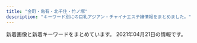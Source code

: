 ```yaml
---
title: "金町・亀有・北千住・竹ノ塚"
description: "キーワード別にの巨乳アジアン・チャイナエステ嬢情報をまとめました。"
---
```


新着画像と新着キーワードをまとめています。
2021年04月21日の情報です。

<DmmAffiliateIns />
<KeywordTable
  shops={
    [
    {
        "img_links": [
            "http://relax-esthe.tokyo/css/m-head1.jpg",
            "http://relax-esthe.tokyo/css/staff/staff06.png",
            "http://relax-esthe.tokyo/css/top-left01.jpg",
            "http://relax-esthe.tokyo/css/m-left.jpg",
            "http://relax-esthe.tokyo/css/m-top-right01.jpg",
            "http://relax-esthe.tokyo/css/staff/staff07.png",
            "http://relax-esthe.tokyo/css/staff/staff02.png",
            "http://relax-esthe.tokyo/css/staff/staff08.png",
            "http://relax-esthe.tokyo/images/call.png",
            "http://relax-esthe.tokyo/css/staff/staff05.png",
            "http://relax-esthe.tokyo/css/m-yejiao.jpg",
            "http://relax-esthe.tokyo/css/m-top-right04.jpg",
            "http://relax-esthe.tokyo/css/m-right.jpg",
            "http://relax-esthe.tokyo/css/staff/staff09.png",
            "http://relax-esthe.tokyo/css/m-top02.jpg",
            "http://relax-esthe.tokyo/css/m-top-right02.jpg",
            "http://relax-esthe.tokyo/css/staff/staff0n.png",
            "http://relax-esthe.tokyo/css/m-top-right03.jpg",
            "http://relax-esthe.tokyo/css/staff/staff01.png",
            "http://relax-esthe.tokyo/css/staff/staff03.png"
        ],
        "name": "Amor-\u30a2\u30e2\u30fc\u30eb-",
        "keywords": {},
        "url": "http://relax-esthe.tokyo/",
        "station": "\u6885\u5cf6\u99c5"
    },
    {
        "name": "\u5065\u5eb7\u306e\u5bb6",
        "img_links": [
            "http://kenkounoie-umejima.este88.com/images/info.png",
            "http://kenkounoie-umejima.este88.com/gals/ai1.jpg",
            "http://kenkounoie-umejima.este88.com/gals/rika1.jpg",
            "http://kenkounoie-umejima.este88.com/gals/risa1.jpg",
            "http://kenkounoie-umejima.este88.com/images/acc4.jpg",
            "http://kenkounoie-umejima.este88.com/images/acc3.jpg",
            "http://kenkounoie-umejima.este88.com/images/acc1.jpg",
            "http://kenkounoie-umejima.este88.com/images/img1.jpg",
            "http://kenkounoie-umejima.este88.com/gals/akane1.jpg",
            "http://kenkounoie-umejima.este88.com/gals/emi1.jpg",
            "http://kenkounoie-umejima.este88.com/i/sp02.jpg",
            "http://kenkounoie-umejima.este88.com/images/img2.jpg",
            "http://kenkounoie-umejima.este88.com/images/img3.jpg",
            "http://kenkounoie-umejima.este88.com/images/acc5.jpg",
            "http://kenkounoie-umejima.este88.com/images/acc2.jpg",
            "http://kenkounoie-umejima.este88.com/images/img4.jpg",
            "http://kenkounoie-umejima.este88.com/images/qr.jpg",
            "http://kenkounoie-umejima.este88.com/gals/kiki1.jpg",
            "http://kenkounoie-umejima.este88.com/gals/mimi1.jpg"
        ],
        "keywords": {},
        "url": "http://kenkounoie-umejima.este88.com/",
        "station": "\u6885\u5cf6\u99c5"
    },
    {
        "url": "https://bright.xyz.mn/",
        "name": "Plaisir\u30fb\u30d7\u30ec\u30b8\u30fc\u30eb",
        "keywords": {},
        "station": "JR\u4e80\u6709\u99c5\u5357\u53e3",
        "img_links": []
    },
    {
        "url": "http://youfirstesthe.com/",
        "station": "\u7dbe\u702c\u99c5\u6771\u53e3",
        "img_links": [
            "http://youfirstesthe.com/upload/girl/img02/img1_0019.jpg",
            "http://youfirstesthe.com/upload/girl/img03/img4_0008.jpg",
            "http://youfirstesthe.com/upload/girl/img03/img2_0020.jpg",
            "http://youfirstesthe.com/upload/girl/img03/img1_0021.jpg",
            "http://youfirstesthe.com/upload/girl/img02/img1_0003.jpg",
            "http://youfirstesthe.com/upload/girl/img03/img1_0028.jpg",
            "http://youfirstesthe.com/upload/board/img_1555924960.jpg",
            "http://youfirstesthe.com/upload/girl/img03/img2_0014.jpg",
            "http://youfirstesthe.com/upload/girl/img02/img1_0004.jpg",
            "http://youfirstesthe.com/upload/board/img_1616074420.jpg",
            "http://youfirstesthe.com/upload/girl/img03/img1_0029.jpg",
            "http://youfirstesthe.com/upload/girl/img02/img1_0020.jpg",
            "http://youfirstesthe.com/upload/girl/img03/img1_0014.jpg",
            "http://youfirstesthe.com/upload/girl/img03/img1_0019.jpg",
            "http://youfirstesthe.com/upload/girl/img03/img1_0007.jpg",
            "http://youfirstesthe.com/upload/girl/img03/img1_0004.jpg",
            "http://youfirstesthe.com/images/common/main_txt_corona.jpg",
            "http://youfirstesthe.com/upload/girl/img02/img1_0014.jpg",
            "http://youfirstesthe.com/upload/girl/img02/img1_0016.jpg",
            "http://youfirstesthe.com/upload/girl/img03/img1_0015.jpg",
            "http://youfirstesthe.com/upload/girl/img03/img1_0016.jpg",
            "http://youfirstesthe.com/upload/board/img_1600470945.jpg",
            "http://youfirstesthe.com/upload/girl/img03/img3_0003.jpg",
            "http://youfirstesthe.com/images/top/news.png",
            "http://youfirstesthe.com/upload/board/img_1601452249.jpg",
            "http://youfirstesthe.com/upload/girl/img03/img3_0007.jpg",
            "http://youfirstesthe.com/upload/girl/img03/img5_0008.jpg",
            "http://youfirstesthe.com/upload/girl/img03/img1_0008.jpg",
            "http://youfirstesthe.com/upload/girl/img02/img1_0027.jpg",
            "http://youfirstesthe.com/upload/girl/img03/img2_0019.jpg",
            "http://youfirstesthe.com/upload/girl/img03/img1_0003.jpg",
            "http://youfirstesthe.com/upload/girl/img03/img2_0007.jpg",
            "http://youfirstesthe.com/upload/girl/img02/img1_0026.jpg",
            "http://youfirstesthe.com/upload/girl/img03/img2_0029.jpg",
            "http://youfirstesthe.com/upload/girl/img03/img2_0028.jpg",
            "http://youfirstesthe.com/upload/girl/img03/img3_0008.jpg",
            "http://youfirstesthe.com/upload/girl/img03/img2_0008.jpg",
            "http://youfirstesthe.com/images/top/ranking01.png",
            "http://youfirstesthe.com/images/top/ranking03.png",
            "http://youfirstesthe.com/images/common/tel.png",
            "http://youfirstesthe.com/upload/girl/img02/img1_0007.jpg",
            "http://youfirstesthe.com/images/top/list_btn.png",
            "http://youfirstesthe.com/upload/board/img_1558501433.jpg",
            "http://youfirstesthe.com/upload/girl/img02/img1_0021.jpg",
            "http://youfirstesthe.com/upload/girl/img03/img2_0003.jpg",
            "http://youfirstesthe.com/upload/girl/img03/img1_0020.jpg",
            "http://youfirstesthe.com/upload/girl/img02/img1_0029.jpg",
            "http://youfirstesthe.com/upload/girl/img03/img4_0007.jpg",
            "http://youfirstesthe.com/upload/girl/img03/img3_0020.jpg",
            "http://youfirstesthe.com/upload/girl/img03/img1_0026.jpg",
            "http://youfirstesthe.com/upload/girl/img02/img1_0008.jpg",
            "http://youfirstesthe.com/upload/board/img_1616074473.jpg",
            "http://youfirstesthe.com/images/top/ranking02.png",
            "http://youfirstesthe.com/images/top/pickup_box.png",
            "http://youfirstesthe.com/upload/girl/img02/img1_0028.jpg",
            "http://youfirstesthe.com/upload/girl/img03/img2_0016.jpg",
            "http://youfirstesthe.com/upload/girl/img03/img1_0027.jpg",
            "http://youfirstesthe.com/upload/girl/img02/img1_0015.jpg"
        ],
        "name": "You First*\u30e6\u30fc\u30d5\u30a1\u30fc\u30b9\u30c8",
        "keywords": {
            "G": 6,
            "\u30bb\u30af\u30b7\u30fc": 4
        }
    },
    {
        "url": "http://rakuen.ies.fun/",
        "name": "\u7e01",
        "img_links": [
            "http://rakuen.ies.fun/images/room4.jpg",
            "http://rakuen.ies.fun/photos/sites/40/2021/04/2021040203112298.jpg",
            "http://rakuen.ies.fun/images/info.jpg",
            "http://rakuen.ies.fun/photos/sites/40/2021/04/2021040203112138.jpg",
            "http://rakuen.ies.fun/images/s_staff.png",
            "http://rakuen.ies.fun/images/mobile.jpg",
            "http://rakuen.ies.fun/photos/sites/40/2021/04/2021040203112232.jpg",
            "http://rakuen.ies.fun/images/s3.jpg",
            "http://rakuen.ies.fun/images/tel.jpg",
            "http://rakuen.ies.fun/images/info2.jpg",
            "http://rakuen.ies.fun/images/room2.jpg",
            "http://rakuen.ies.fun/images/room1.jpg",
            "http://rakuen.ies.fun/photos/sites/40/2021/04/202104020311230.jpg",
            "http://rakuen.ies.fun/images/s_link.png",
            "http://rakuen.ies.fun/images/room3.jpg",
            "http://rakuen.ies.fun/images/s_news.jpg"
        ],
        "keywords": {
            "85": 4,
            "D": 12,
            "\u80f8": 1,
            "83": 4,
            "C": 4,
            "86": 8
        },
        "station": "\u897f\u65b0\u4e95\u99c5\u897f\u53e3"
    },
    {
        "url": "https://moon-love.info/",
        "img_links": [
            "https://moon-love.info/staffPhoto/s20200527170611.jpg",
            "https://moon-love.info/images/slider1/01.jpg",
            "https://moon-love.info/staffPhoto/s20200711151214.jpg",
            "https://moon-love.info/staffPhoto/b20200711151214.jpg",
            "https://moon-love.info/images/mobile.jpg",
            "https://moon-love.info/images/gallery1.png",
            "https://moon-love.info/js/sliderLine/slide_prev.png",
            "https://moon-love.info/images/slider1/02.jpg",
            "https://moon-love.info/images/noImg.jpg",
            "https://moon-love.info/uploadfiles/images/campaignIyasiHealCom.jpg",
            "https://moon-love.info/staffPhoto/b20200527170611.jpg",
            "https://moon-love.info/uploadfiles/Image/image.png",
            "https://moon-love.info/images/returnBtn.png",
            "https://moon-love.info/js/sliderLine/slide_next.png",
            "https://moon-love.info/images/slider1/03.jpg"
        ],
        "name": "\u6cc9\u30fb\u3044\u305a\u307f",
        "keywords": {
            "E": 2,
            "D": 1
        },
        "station": "\u5317\u5343\u4f4f\u99c5\u6771\u53e3"
    },
    {
        "station": "JR\u4e80\u6709\u99c5\u5317\u53e3",
        "img_links": [
            "https://besteste.com/staffPhoto/b20201104202024.jpg",
            "https://besteste.com/staffPhoto/b20201104202122.jpg",
            "https://besteste.com/staffPhoto/b20201104202509.jpg",
            "https://besteste.com/staffPhoto/s20201104202509.jpg",
            "https://besteste.com/staffPhoto/b20210206174451.jpg",
            "https://besteste.com/staffPhoto/b20201104202637.jpg",
            "https://besteste.com/staffPhoto/b20210206174033.jpg",
            "https://besteste.com/staffPhoto/b20201104202356.jpg",
            "https://besteste.com/staffPhoto/s20201104201732.jpg",
            "https://besteste.com/staffPhoto/s20201223163111.jpg",
            "https://besteste.com/staffPhoto/b20201104202740.jpg",
            "https://besteste.com/staffPhoto/b20201104202235.jpg",
            "https://besteste.com/staffPhoto/s20201104202122.jpg",
            "https://besteste.com/staffPhoto/s20201104202024.jpg",
            "https://besteste.com/images/returnBtn.png",
            "https://besteste.com/staffPhoto/b20201223163111.jpg",
            "https://besteste.com/images/mobile.jpg",
            "https://besteste.com/staffPhoto/s20210206174033.jpg",
            "https://besteste.com/images/slider1/03.jpg",
            "https://besteste.com/staffPhoto/s20201104202235.jpg",
            "https://besteste.com/staffPhoto/s20201104202356.jpg",
            "https://besteste.com/staffPhoto/s20201104202559.jpg",
            "https://besteste.com/staffPhoto/s20210206174451.jpg",
            "https://besteste.com/staffPhoto/b20201104202559.jpg",
            "https://besteste.com/staffPhoto/s20201104202637.jpg",
            "https://besteste.com/staffPhoto/b20210206174329.jpg",
            "https://besteste.com/js/sliderLine/slide_prev.png",
            "https://besteste.com/staffPhoto/s20210206174329.jpg",
            "https://besteste.com/staffPhoto/b20210206174605.jpg",
            "https://besteste.com/js/sliderLine/slide_next.png",
            "https://besteste.com/staffPhoto/s20201104202740.jpg",
            "https://besteste.com/staffPhoto/b20210206174200.jpg",
            "https://besteste.com/staffPhoto/s20210206174200.jpg",
            "https://besteste.com/images/slider1/01.jpg",
            "https://besteste.com/staffPhoto/s20210206174605.jpg",
            "https://besteste.com/staffPhoto/b20201104201732.jpg"
        ],
        "name": "\u685c",
        "url": "https://besteste.com/",
        "keywords": {
            "C": 1,
            "85": 2,
            "D": 2,
            "E": 2,
            "86": 1
        }
    },
    {
        "url": "http://ningyo-hime.com/",
        "keywords": {
            "C": 2,
            "84": 1,
            "D": 5
        },
        "img_links": [
            "http://ningyo-hime.com/staffPhoto/b20200707192550.jpg",
            "http://ningyo-hime.com/js/sliderLine/slide_prev.png",
            "http://ningyo-hime.com/images/slider1/01.jpg",
            "http://ningyo-hime.com/staffPhoto/s20201212104914.jpg",
            "http://ningyo-hime.com/staffPhoto/b20201101082513.jpg",
            "http://ningyo-hime.com/images/gallery1.png",
            "http://ningyo-hime.com/staffPhoto/b20201230174356.jpg",
            "http://ningyo-hime.com/staffPhoto/s20201230174356.jpg",
            "http://ningyo-hime.com/uploadfiles/Image/campaignNingyoHimeCom.jpg",
            "http://ningyo-hime.com/staffPhoto/s20191003141511.jpg",
            "http://ningyo-hime.com/staffPhoto/b20200626161755.jpg",
            "http://ningyo-hime.com/images/slider1/03.jpg",
            "http://ningyo-hime.com/staffPhoto/b20201212104914.jpg",
            "http://ningyo-hime.com/staffPhoto/s20200707192550.jpg",
            "http://ningyo-hime.com/staffPhoto/s20201101082513.jpg",
            "http://ningyo-hime.com/staffPhoto/b20201212112712.jpg",
            "http://ningyo-hime.com/staffPhoto/s20201212112712.jpg",
            "http://ningyo-hime.com/staffPhoto/s20200905132814.jpg",
            "http://ningyo-hime.com/images/mobile.jpg",
            "http://ningyo-hime.com/staffPhoto/b20200630134438.jpg",
            "http://ningyo-hime.com/staffPhoto/b20191003141511.jpg",
            "http://ningyo-hime.com/images/returnBtn.png",
            "http://ningyo-hime.com/staffPhoto/s20200630134438.jpg",
            "http://ningyo-hime.com/staffPhoto/s20200626161755.jpg",
            "http://ningyo-hime.com/js/sliderLine/slide_next.png",
            "http://ningyo-hime.com/staffPhoto/b20200905132814.jpg"
        ],
        "station": "\u7dbe\u702c\u99c5\u6771\u53e3",
        "name": "\u4eba\u9b5a\u59eb"
    },
    {
        "keywords": {
            "D": 6
        },
        "name": "\u96c5",
        "station": "JR\u91d1\u753a\u99c5\u5317\u53e3",
        "img_links": [
            "http://esthe-massage.pink/images/cg7.jpg",
            "http://esthe-massage.pink/images/cg2.jpg",
            "http://esthe-massage.pink/images/newface.jpg",
            "http://esthe-massage.pink/sp/images/cg2.jpg",
            "http://esthe-massage.pink/images/aboutus.jpg",
            "http://esthe-massage.pink/images/cg6.jpg",
            "http://esthe-massage.pink/images/cg1.jpg",
            "http://esthe-massage.pink/images/mobile.jpg",
            "http://esthe-massage.pink/sp/images/cg6.jpg",
            "http://esthe-massage.pink/images/compaign.jpg",
            "http://esthe-massage.pink/sp/images/cg9.jpg",
            "http://esthe-massage.pink/images/bb.png",
            "http://esthe-massage.pink/sp/images/teline.png",
            "http://esthe-massage.pink/sp/images/cg1.jpg",
            "http://esthe-massage.pink/images/line.jpg",
            "http://esthe-massage.pink/images/staff_s.jpg",
            "http://esthe-massage.pink/images/cg9.jpg",
            "http://esthe-massage.pink/sp/images/cg7.jpg",
            "http://esthe-massage.pink/sp/images/telb.png",
            "http://esthe-massage.pink/images/line2.jpg",
            "http://esthe-massage.pink/images/cg3.jpg",
            "http://esthe-massage.pink/images/pick.jpg",
            "http://esthe-massage.pink/images/tb.png",
            "http://esthe-massage.pink/images/staff_tit.jpg",
            "http://esthe-massage.pink/images/tb1.png",
            "http://esthe-massage.pink/images/end3.png",
            "http://esthe-massage.pink/sp/images/top-img01.png",
            "http://esthe-massage.pink/sp/images/cg3.jpg",
            "http://esthe-massage.pink/images/top.png",
            "http://esthe-massage.pink/sp/images/tel.png",
            "http://esthe-massage.pink/images/news.jpg",
            "http://esthe-massage.pink/images/mobile1.jpg"
        ],
        "url": "http://esthe-massage.pink/"
    },
    {
        "keywords": {
            "E": 59,
            "87": 78,
            "85": 20,
            "C": 40,
            "86": 79,
            "80": 20,
            "83": 19,
            "D": 137,
            "88": 20
        },
        "name": "\u5b89\u5a1c\u30fb\u30a2\u30f3\u30ca",
        "url": "https://anna.iest.info/",
        "img_links": [
            "https://anna.iest.info/images/room4.jpg",
            "https://anna.iest.info/photos/sites/32/2020/09/2020092310053060.jpg",
            "https://anna.iest.info/photos/sites/32/2020/09/2020092310104790.jpg",
            "https://anna.iest.info/images/side_link03.png",
            "https://anna.iest.info/images/side_link02.png",
            "https://anna.iest.info/photos/sites/32/2020/11/2020110204554291.jpg",
            "https://anna.iest.info/photos/sites/32/2021/03/202103090634171.jpg",
            "https://anna.iest.info/photos/sites/32/2021/01/2021012102543828.jpg",
            "https://anna.iest.info/images/09.jpg",
            "https://anna.iest.info/images/sp_top.jpg",
            "https://anna.iest.info/photos/sites/32/2020/09/2020092404431618.jpg",
            "https://anna.iest.info/photos/sites/32/2020/09/2020092310230663.jpg",
            "https://anna.iest.info/images/05.jpg",
            "https://anna.iest.info/photos/sites/32/2020/09/2020092310095442.jpg",
            "https://anna.iest.info/photos/sites/32/2020/10/2020102309073277.jpg",
            "https://anna.iest.info/images/top.png",
            "https://anna.iest.info/images/room1.jpg",
            "https://anna.iest.info/photos/sites/32/2021/03/2021030906341691.jpg",
            "https://anna.iest.info/photos/sites/32/2021/01/202101230226466.jpg",
            "https://anna.iest.info/images/room2.jpg",
            "https://anna.iest.info/photos/sites/32/2020/09/2020092310180247.jpg",
            "https://anna.iest.info/photos/sites/32/2021/04/2021040703585933.jpg",
            "https://anna.iest.info/photos/sites/32/2021/01/2021012102544587.jpg",
            "https://anna.iest.info/photos/sites/32/2020/12/2020122407252653.jpg",
            "https://anna.iest.info/images/room3.jpg",
            "https://anna.iest.info/photos/sites/32/2020/09/2020092310084345.jpg"
        ],
        "station": "\u7af9\u30ce\u585a\u99c5\u6771\u53e3"
    },
    {
        "name": "Spring \uff5e\u30b9\u30d7\u30ea\u30f3\u30b0\uff5e",
        "img_links": [
            "http://spring.est888.com/css/staff/staff012.png",
            "http://spring.est888.com/css/staff/staff012-a.png",
            "http://spring.est888.com/css/staff/staff0005-a.png",
            "http://spring.est888.com/css/staff/staff17-a.png",
            "http://spring.est888.com/css/staff/staff14-a.png",
            "http://spring.est888.com/css/staff/staff16-a.png",
            "http://spring.est888.com/css/nav/nav-004.png",
            "http://spring.est888.com/css/nav/nav-006.png",
            "http://spring.est888.com/css/staff/staff11.png",
            "http://spring.est888.com/css/staff/staff012-b.png",
            "http://spring.est888.com/css/top0000000003.jpg",
            "http://spring.est888.com/css/staff/staff16-b.png",
            "http://spring.est888.com/css/staff/staff004-b.png",
            "http://spring.est888.com/css/staff/staff001.png",
            "http://spring.est888.com/css/staff/staff0005-b.png",
            "http://spring.est888.com/css/staff/staff14-b.png",
            "http://spring.est888.com/css/nav/nav-005.png",
            "http://spring.est888.com/css/nav/nav-001.png",
            "http://spring.est888.com/css/staff/staff010.png",
            "http://spring.est888.com/css/staff/staff11-a.png",
            "http://spring.est888.com/css/staff/staff001-b.png",
            "http://spring.est888.com/css/staff/staff13-a.png",
            "http://spring.est888.com/css/nav/nav-002.png",
            "http://spring.est888.com/css/staff/staff001-a.png",
            "http://spring.est888.com/css/staff/staff13.png",
            "http://spring.est888.com/css/tel.png",
            "http://spring.est888.com/css/staff/staff17.png",
            "http://spring.est888.com/css/top001.png",
            "http://spring.est888.com/css/staff/staff010-a.png",
            "http://spring.est888.com/css/staff/staff0010-b.png",
            "http://spring.est888.com/css/staff/staff17-b.png",
            "http://spring.est888.com/css/staff/staff11-b.png",
            "http://spring.est888.com/css/staff/staff14.png",
            "http://spring.est888.com/css/staff/staff0005.png",
            "http://spring.est888.com/css/staff/staff004.png",
            "http://spring.est888.com/css/staff/staff004-a.png",
            "http://spring.est888.com/css/staff/staff16.png",
            "http://spring.est888.com/css/nav/nav-003.png"
        ],
        "url": "http://spring.est888.com/",
        "keywords": {
            "89": 1,
            "85": 2,
            "84": 1,
            "91": 1,
            "90": 5,
            "D": 3,
            "C": 3,
            "E": 1
        },
        "station": "JR\u91d1\u753a\u99c5\u5317\u53e3"
    },
    {
        "url": "http://raku.est888.com/",
        "name": "\u697d",
        "station": "JR\u91d1\u753a\u99c5\u5317\u53e3",
        "img_links": [
            "http://raku.est888.com/css/nav/nav-003.jpg",
            "http://raku.est888.com/css/nav/nav-006.jpg",
            "http://raku.est888.com/css/nav/nav-001.jpg",
            "http://raku.est888.com/css/nav/nav-004.jpg",
            "http://raku.est888.com/css/nav/nav-002.jpg",
            "http://raku.est888.com/css/tel.png",
            "http://raku.est888.com/css/staff/staff01-a.png",
            "http://raku.est888.com/css/01.jpg",
            "http://raku.est888.com/css/nav/nav-005.jpg",
            "http://raku.est888.com/css/osusume01.jpg",
            "http://raku.est888.com/css/top02-left.png",
            "http://raku.est888.com/css/staff/staff0001-a.png",
            "http://raku.est888.com/css/staff/staff002-a.png"
        ],
        "keywords": {
            "87": 2,
            "C": 2,
            "D": 1,
            "89": 1
        }
    },
    {
        "station": "\u7dbe\u702c\u99c5\u6771\u53e3",
        "img_links": [],
        "url": "http://bananokoi.ies.bz/",
        "name": "\u82b1\u306e\u604b",
        "keywords": {}
    },
    {
        "url": "http://koi.rankuens.com/",
        "station": "JR\u4e80\u6709\u99c5\u5357\u53e3",
        "name": "\u604b\u4eba\u697d\u5712",
        "img_links": [
            "http://koi.rankuens.com/css/top005.jpg",
            "http://koi.rankuens.com/css/nav/nav04.jpg",
            "http://koi.rankuens.com/css/nav/nav03.jpg",
            "http://koi.rankuens.com/css/staff/staff00005.jpg",
            "http://koi.rankuens.com/css/top004.jpg",
            "http://koi.rankuens.com/css/staff/staff08.jpg",
            "http://koi.rankuens.com/css/staff/staff00006.jpg",
            "http://koi.rankuens.com/css/nav/nav02.jpg",
            "http://koi.rankuens.com/css/top000001.jpg",
            "http://koi.rankuens.com/css/staff/staff10.jpg",
            "http://koi.rankuens.com/css/staff/staff09.jpg",
            "http://koi.rankuens.com/css/nav/nav06.jpg",
            "http://koi.rankuens.com/css/left.jpg",
            "http://koi.rankuens.com/css/nav/nav05.jpg",
            "http://koi.rankuens.com/css/nav/nav01.jpg",
            "http://koi.rankuens.com/css/head03.jpg",
            "http://koi.rankuens.com/css/right.jpg"
        ],
        "keywords": {
            "87": 2,
            "86": 2,
            "D": 3,
            "89": 1,
            "E": 2
        }
    },
    {
        "name": "\u5fc3",
        "station": "\u6885\u5cf6\u99c5",
        "img_links": [],
        "url": "http://sumirety.xyz/",
        "keywords": {}
    },
    {
        "url": "http://esthe-aroma.xyz/",
        "img_links": [
            "http://esthe-aroma.xyz/images/cg02.jpg",
            "http://esthe-aroma.xyz/images/clear.png",
            "http://esthe-aroma.xyz/images/main1.jpg",
            "http://esthe-aroma.xyz/images/staff.png",
            "http://esthe-aroma.xyz/images/esthe2.jpg",
            "http://esthe-aroma.xyz/images/home.png",
            "http://esthe-aroma.xyz/images/friend.png",
            "http://esthe-aroma.xyz/images/home_002.png",
            "http://esthe-aroma.xyz/images/cg01.jpg",
            "http://esthe-aroma.xyz/images/main-sp.jpg",
            "http://esthe-aroma.xyz/images/link.png",
            "http://esthe-aroma.xyz/images/blog_002.png",
            "http://esthe-aroma.xyz/images/gallery.png",
            "http://esthe-aroma.xyz/images/esthe3.jpg",
            "http://esthe-aroma.xyz/images/info.png",
            "http://esthe-aroma.xyz/images/acc.jpg",
            "http://esthe-aroma.xyz/images/esthe1.jpg",
            "http://esthe-aroma.xyz/images/acc1.jpg",
            "http://esthe-aroma.xyz/images/header3.png"
        ],
        "station": "\u7af9\u30ce\u585a\u99c5\u6771\u53e3",
        "name": "\u5927\u5bb6\u65cf",
        "keywords": {
            "87": 3,
            "86": 3
        }
    },
    {
        "url": "https://lush.jpn.vin/",
        "station": "JR\u91d1\u753a\u99c5\u5317\u53e3",
        "img_links": [
            "https://lush.jpn.vin/photos/sites/6/2020/12/202012140206371.jpg",
            "https://lush.jpn.vin/images/tit_news.png",
            "https://lush.jpn.vin/images/room2.jpg",
            "https://lush.jpn.vin/images/room4.jpg",
            "https://lush.jpn.vin/images/bg_comend.jpg",
            "https://lush.jpn.vin/images/rb.png",
            "https://lush.jpn.vin/images/top.png",
            "https://lush.jpn.vin/photos/sites/6/2020/12/2020121402091934.jpg",
            "https://lush.jpn.vin/images/girl.png",
            "https://lush.jpn.vin/images/room1.jpg",
            "https://lush.jpn.vin/images/lb.png",
            "https://lush.jpn.vin/photos/sites/6/2021/02/2021021804400223.jpg",
            "https://lush.jpn.vin/images/side_mobile.png",
            "https://lush.jpn.vin/photos/sites/6/2021/01/2021012905303514.jpg",
            "https://lush.jpn.vin/images/end.jpg",
            "https://lush.jpn.vin/images/tit_staff.jpg",
            "https://lush.jpn.vin/images/room3.jpg",
            "https://lush.jpn.vin/images/border-bottom.png",
            "https://lush.jpn.vin/images/tit_pick.jpg",
            "https://lush.jpn.vin/photos/sites/6/2021/01/2021011906135643.jpg",
            "https://lush.jpn.vin/photos/sites/6/2020/12/2020121402082025.jpg",
            "https://lush.jpn.vin/photos/sites/6/2020/12/2020121402072787.jpg"
        ],
        "keywords": {
            "C": 12,
            "90": 8,
            "87": 8,
            "85": 8,
            "D": 24,
            "89": 8,
            "88": 8,
            "86": 16
        },
        "name": "\u30e9\u30c3\u30b7\u30e5"
    },
    {
        "img_links": [
            "http://iyasinobara.oks.bz/images/s_shedule.jpg",
            "http://iyasinobara.oks.bz/photos/sites/36/2020/11/2020112101523963.jpg",
            "http://iyasinobara.oks.bz/images/room2.jpg",
            "http://iyasinobara.oks.bz/images/top.jpg",
            "http://iyasinobara.oks.bz/images/mobile.jpg",
            "http://iyasinobara.oks.bz/photos/sites/36/2020/02/2020021401252254.jpg",
            "http://iyasinobara.oks.bz/images/room4.jpg",
            "http://iyasinobara.oks.bz/images/room3.jpg",
            "http://iyasinobara.oks.bz/images/s_staff.jpg",
            "http://iyasinobara.oks.bz/images/s_news.jpg",
            "http://iyasinobara.oks.bz/images/room1.jpg",
            "http://iyasinobara.oks.bz/photos/sites/36/2019/12/2019121401184994.jpg",
            "http://iyasinobara.oks.bz/photos/sites/36/2021/03/2021030303232197.jpg"
        ],
        "name": "\u7652\u3057\u306e\u8594\u8587",
        "keywords": {
            "90": 4,
            "D": 8,
            "85": 4,
            "87": 4,
            "F": 4,
            "C": 13,
            "82": 4
        },
        "station": "JR\u91d1\u753a\u99c5\u5317\u53e3",
        "url": "http://iyasinobara.oks.bz/"
    },
    {
        "keywords": {
            "C": 2,
            "85": 1,
            "86": 1,
            "F": 1,
            "87": 1,
            "88": 3,
            "E": 3
        },
        "url": "https://renren.tyo.cm/",
        "name": "Aroma RenRen",
        "img_links": [
            "https://renren.tyo.cm/photos/sites/41/2021/03/2021031009153663.jpg",
            "https://renren.tyo.cm/images/sp_top.png",
            "https://renren.tyo.cm/images/acc1.jpg",
            "https://renren.tyo.cm/photos/sites/41/2021/03/202103100916154.jpg",
            "https://renren.tyo.cm/images/acc6.jpg",
            "https://renren.tyo.cm/images/acc4.jpg",
            "https://renren.tyo.cm/images/top.png",
            "https://renren.tyo.cm/photos/sites/41/2021/03/202103100916490.jpg",
            "https://renren.tyo.cm/photos/sites/41/2021/03/2021031009163856.jpg",
            "https://renren.tyo.cm/images/tit_pick.png",
            "https://renren.tyo.cm/images/end.png",
            "https://renren.tyo.cm/images/link_nav02.jpg",
            "https://renren.tyo.cm/images/link_nav06.jpg",
            "https://renren.tyo.cm/images/acc5.jpg",
            "https://renren.tyo.cm/images/acc3.jpg",
            "https://renren.tyo.cm/images/side_mobile.jpg",
            "https://renren.tyo.cm/images/tit_link.png",
            "https://renren.tyo.cm/images/link_nav05.jpg",
            "https://renren.tyo.cm/images/staff02.png",
            "https://renren.tyo.cm/photos/sites/41/2021/03/2021031009191523.jpg",
            "https://renren.tyo.cm/images/acc2.jpg",
            "https://renren.tyo.cm/images/link_nav01.jpg",
            "https://renren.tyo.cm/images/link_nav04.jpg",
            "https://renren.tyo.cm/images/link_nav03.jpg",
            "https://renren.tyo.cm/photos/sites/41/2021/03/2021031104590881.jpg",
            "https://renren.tyo.cm/images/side_tel.jpg",
            "https://renren.tyo.cm/images/tit_new.png",
            "https://renren.tyo.cm/images/staff01.png"
        ],
        "station": "JR\u4e80\u6709\u99c5\u5357\u53e3"
    },
    {
        "img_links": [],
        "name": "\u30b5\u30e9\u30f3",
        "station": "JR\u4e80\u6709\u99c5\u5317\u53e3",
        "keywords": {},
        "url": "http://kenkohouse.com/"
    },
    {
        "name": "Bijou\uff5e\u30d3\u30b8\u30e5\u30fc\uff5e",
        "url": "https://lux.abnavi.info/",
        "keywords": {
            "F": 1,
            "86": 1,
            "D": 2,
            "87": 2,
            "85": 1,
            "E": 2,
            "88": 1,
            "C": 10
        },
        "img_links": [
            "http://komajo2.a1.ies.bz/upload/sites/13/2021/03/2021031018112457.jpg",
            "http://komajo2.a1.ies.bz/upload/sites/13/2021/03/2021031018104675.jpg",
            "https://lux.abnavi.info/images/nbj1.png",
            "https://lux.abnavi.info/images/room4.jpg",
            "https://lux.abnavi.info/photos/sites/13/2021/03/202103101811253.jpg",
            "https://lux.abnavi.info/images/top.png",
            "https://lux.abnavi.info/images/room3.jpg",
            "https://lux.abnavi.info/images/s_link.png",
            "https://lux.abnavi.info/images/room2.jpg",
            "https://lux.abnavi.info/photos/sites/13/2021/03/2021031018112457.jpg",
            "https://lux.abnavi.info/photos/sites/13/2021/03/2021031018104825.jpg",
            "https://lux.abnavi.info/photos/sites/13/2021/03/2021032112464790.jpg",
            "https://lux.abnavi.info/images/room1.jpg",
            "https://lux.abnavi.info/images/nbj3.jpg",
            "http://komajo2.a1.ies.bz/upload/sites/13/2021/03/2021031018104825.jpg",
            "https://lux.abnavi.info/images/s_news.png",
            "https://lux.abnavi.info/images/info.jpg",
            "http://komajo2.a1.ies.bz/upload/sites/13/2021/03/2021031018112378.jpg",
            "https://lux.abnavi.info/images/mobile.png",
            "https://lux.abnavi.info/images/s_staff.png",
            "https://lux.abnavi.info/photos/sites/13/2021/03/2021031018104675.jpg",
            "http://komajo2.a1.ies.bz/upload/sites/13/2021/03/202103101811253.jpg",
            "https://lux.abnavi.info/images/s_pick.jpg",
            "https://lux.abnavi.info/photos/sites/13/2021/03/2021031018112378.jpg"
        ],
        "station": "JR\u4e80\u6709\u99c5\u5357\u53e3"
    },
    {
        "station": "\u7dbe\u702c\u99c5",
        "img_links": [],
        "url": "https://heart-peace.business.site/",
        "keywords": {},
        "name": "heart Peace \uff5e\u30cf\u30fc\u30c8\u30d4\u30fc\u30b9\uff5e"
    },
    {
        "station": "\u4e94\u53cd\u91ce\u99c5",
        "name": "\u96c5",
        "keywords": {
            "88": 3,
            "D": 6,
            "86": 3
        },
        "url": "http://www.relax-miyabi.com/",
        "img_links": [
            "http://www.relax-miyabi.com/files/014-02.jpg",
            "http://www.relax-miyabi.com/files/019.jpg",
            "http://www.relax-miyabi.com/img/footer-top_off.jpg",
            "http://www.relax-miyabi.com/img/slider/2.jpg",
            "http://www.relax-miyabi.com/files/014.jpg",
            "http://www.relax-miyabi.com/img/top-course2_off.jpg",
            "http://www.relax-miyabi.com/img/glo_05_off.jpg",
            "http://www.relax-miyabi.com/img/slider/1.jpg",
            "http://www.relax-miyabi.com/files/014-03.jpg",
            "http://www.relax-miyabi.com/img/glo_04_off.jpg",
            "http://www.relax-miyabi.com/img/slider/3.jpg",
            "http://www.relax-miyabi.com/img/glo_02_off.jpg",
            "http://www.relax-miyabi.com/img/glo_06_off.jpg",
            "http://www.relax-miyabi.com/img/top-course_off.jpg",
            "http://www.relax-miyabi.com/img/bnr-01_off.jpg",
            "http://www.relax-miyabi.com/img/glo_01_off.jpg",
            "http://www.relax-miyabi.com/img/icon_tel.png",
            "http://www.relax-miyabi.com/img/top-h5R2.jpg",
            "http://www.relax-miyabi.com/img/top-h5R.jpg",
            "http://www.relax-miyabi.com/files/019-02.jpg",
            "http://www.relax-miyabi.com/files/019-03.jpg",
            "http://www.relax-miyabi.com/img/bnr-02_off.jpg",
            "http://www.relax-miyabi.com/img/glo_03_off.jpg",
            "http://www.relax-miyabi.com/img/h4-top.jpg"
        ]
    },
    {
        "name": "\u7f8e\u5802",
        "station": "JR\u5317\u5343\u4f4f\u99c5\u6771\u53e3",
        "keywords": {},
        "img_links": [
            "http://aroma-heal.com/img/t-a.jpg",
            "http://aroma-heal.com/img/t-s.jpg",
            "http://aroma-heal.com/img/botton.jpg",
            "http://aroma-heal.com/img/t-r.jpg",
            "http://aroma-heal.com/img/t-o.jpg",
            "http://aroma-heal.com/staff/yuki/01.jpg",
            "http://aroma-heal.com/img/tel.jpg",
            "http://aroma-heal.com/img/info.jpg",
            "http://aroma-heal.com/img/paypay.png",
            "http://aroma-heal.com/img/pic.jpg",
            "http://aroma-heal.com/img/pc.jpg",
            "http://aroma-heal.com/img/sys1.png",
            "http://aroma-heal.com/img/sysetc.png",
            "http://aroma-heal.com/img/sys4.png",
            "http://aroma-heal.com/staff/aoi/01.jpg",
            "http://aroma-heal.com/img/cam.jpg",
            "http://aroma-heal.com/img/sys2.png",
            "http://aroma-heal.com/img/sys3.png",
            "http://aroma-heal.com/img/tit.jpg",
            "http://aroma-heal.com/img/t-t.jpg",
            "http://aroma-heal.com/img/adrs.jpg",
            "http://aroma-heal.com/img/add.jpg",
            "http://aroma-heal.com/staff/mimi/01.jpg"
        ],
        "url": "http://aroma-heal.com/"
    },
    {
        "station": "JR\u4e80\u6709\u99c5\u5317\u53e3",
        "keywords": {},
        "name": "\u6e80\u8db3\u5ea6666",
        "img_links": [],
        "url": "http://manzoku666.ests.jp/"
    },
    {
        "name": "\u30e9\u30c3\u30ad\u30fc\u30b9\u30bf\u30fc",
        "url": "http://www.luckystar.esturl.com/",
        "station": "JR\u4e80\u6709\u99c5\u5317\u53e3",
        "keywords": {
            "D": 8,
            "C": 11,
            "87": 4,
            "86": 4
        },
        "img_links": [
            "http://www.luckystar.esturl.com/files/005.jpg",
            "http://www.luckystar.esturl.com/files/001-03.jpg",
            "http://www.luckystar.esturl.com/img/tel.png",
            "http://www.luckystar.esturl.com/files/001.jpg",
            "http://www.luckystar.esturl.com/files/003-02.jpg",
            "http://www.luckystar.esturl.com/files/002-03.jpg",
            "http://www.luckystar.esturl.com/img/goback.jpg",
            "http://www.luckystar.esturl.com/files/005-03.jpg",
            "http://www.luckystar.esturl.com/img/btn_blog.png",
            "http://www.luckystar.esturl.com/images/slider/1.jpg",
            "http://www.luckystar.esturl.com/files/001-02.jpg",
            "http://www.luckystar.esturl.com/img/ttl_news.png",
            "http://www.luckystar.esturl.com/images/slider/2.jpg",
            "http://www.luckystar.esturl.com/images/slider/3.jpg",
            "http://www.luckystar.esturl.com/img/ttl_info.png",
            "http://www.luckystar.esturl.com/files/002.jpg",
            "http://www.luckystar.esturl.com/files/003-03.jpg",
            "http://www.luckystar.esturl.com/img/pickup.jpg",
            "http://www.luckystar.esturl.com/files/005-02.jpg",
            "http://www.luckystar.esturl.com/files/002-02.jpg",
            "http://www.luckystar.esturl.com/files/003.jpg"
        ]
    },
    {
        "station": "JR\u5317\u5343\u4f4f\u99c5\u6771\u53e3",
        "url": "http://iris.este.work/",
        "name": "IRIS \uff5e\u30a2\u30a4\u30ea\u30b9\uff5e",
        "img_links": [
            "http://iris.este.work/int1.png",
            "http://iris.este.work/2/uploadimg/1587527512.jpg",
            "http://iris.este.work/2/uploadimg/1610606666.jpg",
            "http://iris.este.work/2/uploadimg/1607661251.jpg",
            "http://iris.este.work/news.jpg",
            "http://iris.este.work/sys1.jpg",
            "http://iris.este.work/sys2.jpg",
            "http://iris.este.work/2/uploadimg/1615527059.jpeg",
            "http://iris.este.work/2/uploadimg/1604372331.jpg",
            "http://iris.este.work/staff_t.jpg",
            "http://iris.este.work/head.jpg",
            "http://iris.este.work/2/uploadimg/1610606533.jpg",
            "http://iris.este.work/s1.png",
            "http://iris.este.work/2/uploadimg/1587527299.jpg",
            "http://iris.este.work/2/uploadimg/1591787978.jpg",
            "http://iris.este.work/2/uploadimg/1597642441.jpeg",
            "http://iris.este.work/2/uploadimg/1597806778.jpg"
        ],
        "keywords": {
            "85": 3,
            "83": 1,
            "86": 3,
            "C": 2,
            "84": 1,
            "87": 1,
            "D": 4,
            "90": 1,
            "E": 2
        }
    },
    {
        "station": "\u7af9\u30ce\u585a\u99c5\u6771\u53e3",
        "img_links": [
            "http://kokoroan.jps.cm/photos/sites/31/2021/03/2021032316250291.jpg",
            "http://kokoroan.jps.cm/images/room4.jpg",
            "http://kokoroan.jps.cm/images/mobile2.jpg",
            "http://kokoroan.jps.cm/images/top.jpg",
            "http://kokoroan.jps.cm/images/ser1.jpg",
            "http://kokoroan.jps.cm/images/ser2.jpg",
            "http://kokoroan.jps.cm/images/ser5.jpg",
            "http://kokoroan.jps.cm/photos/sites/31/2021/04/2021041913212572.jpg",
            "http://kokoroan.jps.cm/images/staff_line.jpg",
            "http://kokoroan.jps.cm/images/room2.jpg",
            "http://kokoroan.jps.cm/images/bj3.jpg",
            "http://kokoroan.jps.cm/images/ser3.jpg",
            "http://kokoroan.jps.cm/photos/sites/31/2021/03/2021032515025450.jpg",
            "http://kokoroan.jps.cm/images/girl-z2.jpg",
            "http://kokoroan.jps.cm/images/room3.jpg",
            "http://kokoroan.jps.cm/images/girl-z1.jpg",
            "http://kokoroan.jps.cm/images/mobile.jpg",
            "http://kokoroan.jps.cm/photos/sites/31/2021/03/2021032316410890.jpg",
            "http://kokoroan.jps.cm/photos/sites/31/2021/03/2021032515024847.jpg",
            "http://kokoroan.jps.cm/images/room1.jpg",
            "http://kokoroan.jps.cm/photos/sites/31/2021/04/2021041913212424.jpg",
            "http://kokoroan.jps.cm/images/end.jpg",
            "http://kokoroan.jps.cm/images/ser4.jpg",
            "http://kokoroan.jps.cm/images/service_line.jpg"
        ],
        "url": "http://kokoroan.jps.cm/",
        "name": "\u5922\u306e\u5bb6",
        "keywords": {
            "D": 3,
            "C": 10,
            "86": 2,
            "87": 1
        }
    },
    {
        "keywords": {},
        "name": "\u7652\u3057\u306e\u5bb6",
        "img_links": [
            "http://www.maria0228.com/img/4.jpg",
            "http://www.maria0228.com/img/ayumi.jpg",
            "http://www.maria0228.com/img/danni.jpg",
            "http://www.maria0228.com/img/1.jpg",
            "http://www.maria0228.com/img/2.jpg",
            "http://www.maria0228.com/img/nana.jpg",
            "http://www.maria0228.com/img/erika.jpg",
            "http://www.maria0228.com/img/5.jpg",
            "http://www.maria0228.com/img/6.jpg",
            "http://www.maria0228.com/img/3.jpg",
            "http://www.maria0228.com/img/7.jpg",
            "http://www.maria0228.com/img/yuri.jpg",
            "http://www.maria0228.com/img/aya.jpg",
            "http://www.maria0228.com/img/mina.jpg"
        ],
        "url": "http://www.maria0228.com/",
        "station": "JR\u4e80\u6709\u99c5\u5317\u53e3"
    },
    {
        "keywords": {},
        "img_links": [
            "http://angela.esjp.xyz/images/roomimg/photo01.jpg",
            "http://angela.esjp.xyz/images/pickup_line.png",
            "http://angela.esjp.xyz/girl/4.jpg",
            "http://angela.esjp.xyz/images/roomimg/photo02.jpg",
            "http://angela.esjp.xyz/images/topbg.jpg",
            "http://angela.esjp.xyz/girl/5.jpg",
            "http://angela.esjp.xyz/images/mobile_bg.png",
            "http://angela.esjp.xyz/girl/3.jpg",
            "http://angela.esjp.xyz/images/staff_bg.png",
            "http://angela.esjp.xyz/girl/2.jpg",
            "http://angela.esjp.xyz/girl/6.jpg",
            "http://angela.esjp.xyz/images/tel_footer.png",
            "http://angela.esjp.xyz/images/newsbg.png",
            "http://angela.esjp.xyz/images/nophotos.jpg",
            "http://angela.esjp.xyz/girl/1.jpg"
        ],
        "name": "Angela \u30a2\u30f3\u30b8\u30a7\u30e9",
        "station": "\u7dbe\u702c\u99c5\u6771\u53e3",
        "url": "http://angela.esjp.xyz/"
    },
    {
        "name": "2020",
        "station": "JR\u4e80\u6709\u99c5\u5317\u53e3",
        "url": "https://2020-es.com/",
        "img_links": [
            "https://2020-es.com/uploaded/girlinfo/6/G1_6_1.jpg",
            "https://2020-es.com/img/google_button.png",
            "https://2020-es.com/img/fmenu/3_off.png",
            "https://2020-es.com/img/photo_button.png",
            "https://2020-es.com/img/menu/5_off.png",
            "https://2020-es.com/img/menu/2_off.png",
            "https://2020-es.com/img/course/2.png",
            "https://2020-es.com/img/menu/1_off.png",
            "https://2020-es.com/img/fmenu/call_off.png",
            "https://2020-es.com/img/menu/3_off.png",
            "https://2020-es.com/img/course/3.png",
            "https://2020-es.com/img/fmenu/2_off.png",
            "https://2020-es.com/img/menu/4_off.png",
            "https://2020-es.com/img/fmenu/4_off.png",
            "https://2020-es.com/uploaded/girlinfo/7/G1_7_1.jpg",
            "https://2020-es.com/img/course/1.png",
            "https://2020-es.com/img/course/4.png",
            "https://2020-es.com/img/fmenu/1_off.png",
            "https://2020-es.com/img/menu/6_off.png"
        ],
        "keywords": {}
    },
    {
        "keywords": {},
        "station": "JR\u91d1\u753a\u99c5\u5317\u53e3",
        "name": "\u9e97",
        "img_links": [],
        "url": "http://urara.tyo.cm/"
    },
    {
        "name": "\u5065\u6b32",
        "keywords": {},
        "station": "JR\u91d1\u753a\u99c5\u5317\u53e3",
        "img_links": [
            "http://www.kenyoku.work/images/head.jpg",
            "http://www.kenyoku.work/img/hana1.jpg",
            "http://www.kenyoku.work/images/4.jpg",
            "http://www.kenyoku.work/images/info.png",
            "http://www.kenyoku.work/images/staff_t.jpg",
            "http://www.kenyoku.work/images/int1.png",
            "http://www.kenyoku.work/images/b2.jpg",
            "http://www.kenyoku.work/img/ami1.jpg",
            "http://www.kenyoku.work/images/int2.png",
            "http://www.kenyoku.work/images/sys.jpg",
            "http://www.kenyoku.work/img/risa1.jpg",
            "http://www.kenyoku.work/images/1.jpg",
            "http://www.kenyoku.work/images/b1.jpg",
            "http://www.kenyoku.work/img/miki1.jpg",
            "http://www.kenyoku.work/images/s1.png",
            "http://www.kenyoku.work/images/news.jpg",
            "http://www.kenyoku.work/images/mobile.jpg",
            "http://www.kenyoku.work/images/2.jpg",
            "http://www.kenyoku.work/images/3.jpg",
            "http://www.kenyoku.work/images/interior_t.jpg"
        ],
        "url": "http://www.kenyoku.work/"
    },
    {
        "url": "http://starrysky.esnavi.work/",
        "keywords": {
            "85": 18,
            "\u80f8": 1,
            "E": 9,
            "C": 9,
            "83": 9,
            "D": 9,
            "88": 9,
            "90": 27
        },
        "name": "\u6fc0\u5b89\u5929\u4f7f",
        "station": "\u7dbe\u702c\u99c5\u6771\u53e3",
        "img_links": [
            "http://starrysky.esnavi.work/2/uploadimg/1565558725.jpg",
            "http://starrysky.esnavi.work/vis_theptframe.png",
            "http://starrysky.esnavi.work/2/uploadimg/1617615141.jpeg",
            "http://starrysky.esnavi.work/2/uploadimg/1618889943.jpeg",
            "https://century.pwchp.com/images/vis_theptframe.png",
            "http://starrysky.esnavi.work/1-1PZ515095RN.jpg",
            "http://starrysky.esnavi.work/2/uploadimg/1574764277.jpg",
            "http://starrysky.esnavi.work/2/uploadimg/1609136908.jpeg",
            "http://starrysky.esnavi.work/iDl2toJilLq62VX.png",
            "http://starrysky.esnavi.work/2/uploadimg/1596225793.jpg",
            "https://pwchp.com/images_editor/124/images/1559717095-146381_2.jpg",
            "http://starrysky.esnavi.work/2/uploadimg/1609136727.jpeg"
        ]
    },
    {
        "url": "http://www.hi-msg.com/tulip/",
        "keywords": {},
        "name": "Tulip\uff5e\u30c1\u30e5\u30fc\u30ea\u30c3\u30d7",
        "station": "JR\u5357\u5343\u4f4f\u99c5\u5357\u53e3",
        "img_links": []
    },
    {
        "station": "JR\u4e80\u6709\u99c5\u5317\u53e3",
        "img_links": [
            "http://massage-esthe.red/images/staff_images/sta1.jpg",
            "http://massage-esthe.red/images/staff_images/st3.jpg",
            "http://massage-esthe.red/images/line.jpg",
            "http://massage-esthe.red/images/staff_images/sta4.jpg",
            "http://massage-esthe.red/images/slider/slide4.png",
            "http://massage-esthe.red/images/no.png",
            "http://massage-esthe.red/images/slider/slide4s.png",
            "http://massage-esthe.red/images/staff_images/st7.jpg",
            "http://massage-esthe.red/images/staff_images/st5.jpg",
            "http://massage-esthe.red/images/an_2_02.jpg",
            "http://massage-esthe.red/images/an_1_02.jpg",
            "http://massage-esthe.red/images/staff_images/st1.jpg",
            "http://massage-esthe.red/images/r3.jpg",
            "http://massage-esthe.red/images/staff_images/st9.jpg",
            "http://massage-esthe.red/images/r2.jpg",
            "http://massage-esthe.red/images/fbb.jpg",
            "http://massage-esthe.red/images/an_3_02.jpg",
            "http://massage-esthe.red/images/an_6_01.jpg",
            "http://massage-esthe.red/images/slider/slide3.png",
            "http://massage-esthe.red/images/r5.jpg",
            "http://massage-esthe.red/images/qr.jpg",
            "http://massage-esthe.red/images/slider/slide5.png",
            "http://massage-esthe.red/images/staff_images/sta9.jpg",
            "http://massage-esthe.red/images/an_3_01.jpg",
            "http://massage-esthe.red/images/r7.jpg",
            "http://massage-esthe.red/images/staff_images/sl.png",
            "http://massage-esthe.red/images/an_4_01.jpg",
            "http://massage-esthe.red/images/index-2.jpg",
            "http://massage-esthe.red/images/r6.jpg",
            "http://massage-esthe.red/images/staff_images/st6.jpg",
            "http://massage-esthe.red/images/e.jpg",
            "http://massage-esthe.red/images/slider/slide5s.png",
            "http://massage-esthe.red/images/an_2_01.jpg",
            "http://massage-esthe.red/images/slider/slide1.png",
            "http://massage-esthe.red/images/staff_images/sta2.jpg",
            "http://massage-esthe.red/images/staff_images/sta5.jpg",
            "http://massage-esthe.red/images/an_4_02.jpg",
            "http://massage-esthe.red/images/an_5_01.jpg",
            "http://massage-esthe.red/images/slider/slide1s.png",
            "http://massage-esthe.red/images/staff_images/sta6.jpg",
            "http://massage-esthe.red/images/staff_images/sta7.jpg",
            "http://massage-esthe.red/images/index-1.jpg",
            "http://massage-esthe.red/images/staff_images/sta3.jpg",
            "http://massage-esthe.red/images/slider/slide3s.png",
            "http://massage-esthe.red/images/slider/slide2.png",
            "http://massage-esthe.red/images/staff_images/st4.jpg",
            "http://massage-esthe.red/images/slider/slide2s.png",
            "http://massage-esthe.red/images/r4.jpg",
            "http://massage-esthe.red/images/line1.jpg",
            "http://massage-esthe.red/images/an_6_02.jpg",
            "http://massage-esthe.red/images/an_5_02.jpg",
            "http://massage-esthe.red/images/staff_images/st2.jpg",
            "http://massage-esthe.red/images/an_1_01.jpg"
        ],
        "url": "http://massage-esthe.red/",
        "name": "BODY RESORT",
        "keywords": {
            "86": 32,
            "D": 20,
            "C": 2
        }
    },
    {
        "keywords": {
            "87": 4,
            "88": 4,
            "86": 6,
            "F": 4,
            "E": 4,
            "85": 8,
            "D": 14,
            "C": 15
        },
        "station": "JR\u91d1\u753a\u99c5\u5317\u53e3",
        "name": "\u3086\u308a\u304b\u3054",
        "url": "http://www.yurikago-massage.work/",
        "img_links": [
            "http://www.yurikago-massage.work/img/sta12.jpg",
            "http://www.yurikago-massage.work/img/st12.jpg",
            "http://www.yurikago-massage.work/img/st6.jpg",
            "http://www.yurikago-massage.work/img/sta10.jpg",
            "http://www.yurikago-massage.work/img/sta8.jpg",
            "http://www.yurikago-massage.work/img/sta11.jpg",
            "http://www.yurikago-massage.work/img/st13.jpg",
            "http://www.yurikago-massage.work/img/nos.jpg",
            "http://www.yurikago-massage.work/img/fla-2.jpg",
            "http://www.yurikago-massage.work/img/sta13.jpg",
            "http://www.yurikago-massage.work/img/st9.jpg",
            "http://www.yurikago-massage.work/img/botton.jpg",
            "http://www.yurikago-massage.work/img/st10.jpg",
            "http://www.yurikago-massage.work/img/sta7.jpg",
            "http://www.yurikago-massage.work/img/fla-1.jpg",
            "http://www.yurikago-massage.work/img/st8.jpg",
            "http://www.yurikago-massage.work/img/st11.jpg",
            "http://www.yurikago-massage.work/img/sta6.jpg",
            "http://www.yurikago-massage.work/img/st09.jpg",
            "http://www.yurikago-massage.work/img/sta9.jpg",
            "http://www.yurikago-massage.work/img/mo.png",
            "http://www.yurikago-massage.work/img/st7.jpg"
        ]
    },
    {
        "url": "https://kungangm.jimdofree.com/",
        "station": "\u5800\u5207\u83d6\u84b2\u5712\u99c5",
        "img_links": [
            "https://image.jimcdn.com/app/cms/image/transf/dimension=1080x1024:format=jpg/path/s491738307dab8ed0/image/i8114f4be25f79eef/version/1617353476/image.jpg",
            "https://image.jimcdn.com/app/cms/image/transf/dimension=1080x1024:format=jpg/path/s491738307dab8ed0/image/i0ab0a1b77accb1c7/version/1616305682/image.jpg",
            "https://image.jimcdn.com/app/cms/image/transf/none/path/s491738307dab8ed0/image/iba7a970dbc047ea1/version/1615546334/image.jpg",
            "https://image.jimcdn.com/app/cms/image/transf/none/path/s491738307dab8ed0/image/i5806f8c0fbbca598/version/1417614009/image.jpg",
            "https://image.jimcdn.com/app/cms/image/transf/dimension=1080x1024:format=jpg/path/s491738307dab8ed0/image/ie54739bfe4411825/version/1617353438/image.jpg"
        ],
        "name": "\u541b\u5b89",
        "keywords": {}
    },
    {
        "station": "\u7dbe\u702c\u99c5\u897f\u53e3",
        "name": "Angel",
        "url": "http://e-luxury.work/",
        "keywords": {},
        "img_links": [
            "http://e-luxury.work/images/5.jpg",
            "http://e-luxury.work/images/tel.jpg",
            "http://e-luxury.work/images/2.jpg",
            "http://e-luxury.work/img/mimi1.jpg",
            "http://e-luxury.work/images/7.jpg",
            "http://e-luxury.work/images/mobile.jpg",
            "http://e-luxury.work/img/minami1.jpg",
            "http://e-luxury.work/images/staff_t.jpg",
            "http://e-luxury.work/images/1.jpg",
            "http://e-luxury.work/images/3.jpg",
            "http://e-luxury.work/images/tt.jpg",
            "http://e-luxury.work/images/interior_t.jpg",
            "http://e-luxury.work/images/sys.jpg",
            "http://e-luxury.work/images/6.jpg",
            "http://e-luxury.work/images/news.jpg",
            "http://e-luxury.work/images/4.jpg",
            "http://e-luxury.work/img/eri1.jpg",
            "http://e-luxury.work/images/int2.jpg",
            "http://e-luxury.work/img/yuki1.jpg",
            "http://e-luxury.work/images/head.jpg",
            "http://e-luxury.work/img/kayo1.jpg",
            "http://e-luxury.work/images/ta.jpg",
            "http://e-luxury.work/images/b1.jpg",
            "http://e-luxury.work/img/kayo2.jpg",
            "http://e-luxury.work/images/int1.jpg",
            "http://e-luxury.work/img/momoka1.jpg",
            "http://e-luxury.work/img/mina1.jpg"
        ]
    },
    {
        "station": "\u7dbe\u702c\u99c5\u897f\u53e3",
        "name": "Spring-\u30b9\u30d7\u30ea\u30f3\u30b0-",
        "url": "http://spring02.est888.com/",
        "img_links": [
            "http://spring02.est888.com/css/staff/staff03.png",
            "http://spring02.est888.com/css/staff/staff005-b.png",
            "http://spring02.est888.com/css/tel.png",
            "http://spring02.est888.com/css/staff/staff03-a.png",
            "http://spring02.est888.com/css/staff/staff01.png",
            "http://spring02.est888.com/css/nav/nav-001.png",
            "http://spring02.est888.com/css/staff/staff010-b.png",
            "http://spring02.est888.com/css/top003.png",
            "http://spring02.est888.com/css/staff/staff12.png",
            "http://spring02.est888.com/css/staff/staff11-a.png",
            "http://spring02.est888.com/css/nav/nav-003.png",
            "http://spring02.est888.com/css/staff/staff005.png",
            "http://spring02.est888.com/css/staff/staff01-b.png",
            "http://spring02.est888.com/css/nav/nav-005.png",
            "http://spring02.est888.com/css/staff/staff09-b.png",
            "http://spring02.est888.com/css/staff/staff005-a.png",
            "http://spring02.est888.com/css/nav/nav-004.png",
            "http://spring02.est888.com/css/staff/staff11.png",
            "http://spring02.est888.com/css/staff/staff04-a.png",
            "http://spring02.est888.com/css/staff/staff0008.png",
            "http://spring02.est888.com/css/staff/staff04.png",
            "http://spring02.est888.com/css/staff/staff04-b.png",
            "http://spring02.est888.com/css/top02-left.png",
            "http://spring02.est888.com/css/staff/staff09.png",
            "http://spring02.est888.com/css/nav/nav-002.png",
            "http://spring02.est888.com/css/staff/staff008-b.png",
            "http://spring02.est888.com/css/staff/staff003-b.png",
            "http://spring02.est888.com/css/top01.png",
            "http://spring02.est888.com/css/top04.png",
            "http://spring02.est888.com/css/staff/staff01-a.png",
            "http://spring02.est888.com/css/osusume01.png",
            "http://spring02.est888.com/css/nav/nav-006.png",
            "http://spring02.est888.com/css/staff/staff010-a.png",
            "http://spring02.est888.com/css/staff/staff11-b.png",
            "http://spring02.est888.com/css/staff/staff12-a.png",
            "http://spring02.est888.com/css/staff/staff12-b.png",
            "http://spring02.est888.com/css/staff/staff09-a.png",
            "http://spring02.est888.com/css/staff/staff010.png"
        ],
        "keywords": {
            "90": 3,
            "C": 4,
            "84": 1,
            "85": 3,
            "89": 1,
            "E": 2,
            "G": 1,
            "91": 1
        }
    },
    {
        "keywords": {
            "88": 4,
            "D": 18,
            "86": 14
        },
        "img_links": [
            "http://esthe-aroma.biz/img/stal.jpg",
            "http://esthe-aroma.biz/img/cg09.jpg",
            "http://esthe-aroma.biz/img/cg05.jpg",
            "http://esthe-aroma.biz/img/cg101.jpg",
            "http://esthe-aroma.biz/img/top.jpg",
            "http://esthe-aroma.biz/img/cg06.jpg",
            "http://esthe-aroma.biz/img/cg08.jpg",
            "http://esthe-aroma.biz/img/fla03.jpg",
            "http://esthe-aroma.biz/img/cg03.jpg",
            "http://esthe-aroma.biz/img/fla01.jpg",
            "http://esthe-aroma.biz/img/tr02.jpg",
            "http://esthe-aroma.biz/img/m01.jpg",
            "http://esthe-aroma.biz/img/m03a.jpg",
            "http://esthe-aroma.biz/img/cg10.jpg",
            "http://esthe-aroma.biz/img/ff.jpg",
            "http://esthe-aroma.biz/img/m01a.jpg",
            "http://esthe-aroma.biz/img/m06.jpg",
            "http://esthe-aroma.biz/img/cg081.jpg",
            "http://esthe-aroma.biz/img/acct.jpg",
            "http://esthe-aroma.biz/img/m02a.jpg",
            "http://esthe-aroma.biz/img/m05a.jpg",
            "http://esthe-aroma.biz/img/cg011.jpg",
            "http://esthe-aroma.biz/img/syst.jpg",
            "http://esthe-aroma.biz/img/fla02.jpg",
            "http://esthe-aroma.biz/img/cg02.jpg",
            "http://esthe-aroma.biz/img/m05.jpg",
            "http://esthe-aroma.biz/img/m02.jpg",
            "http://esthe-aroma.biz/img/tr01.jpg",
            "http://esthe-aroma.biz/img/no.png",
            "http://esthe-aroma.biz/img/m03.jpg",
            "http://esthe-aroma.biz/img/m04.jpg",
            "http://esthe-aroma.biz/img/cg021.jpg",
            "http://esthe-aroma.biz/img/cg07.jpg",
            "http://esthe-aroma.biz/img/cg01.jpg"
        ],
        "url": "http://esthe-aroma.biz/",
        "name": "Sakura",
        "station": "JR\u91d1\u753a\u99c5\u5317\u53e3"
    },
    {
        "img_links": [
            "http://ayase-ai.jpest.net/uploads//sites/33/2020/11/g2.jpg",
            "http://ayase-ai.jpest.net/uploads//sites/33/2020/12/r3-1.png",
            "http://ayase-ai.jpest.net/uploads//sites/33/2020/12/main_bottom-1.png",
            "http://ayase-ai.jpest.net/uploads//sites/33/2020/12/mobile-1.jpg",
            "http://ayase-ai.jpest.net/uploads//sites/33/2020/11/g2-225x300.jpg",
            "http://ayase-ai.jpest.net/uploads//sites/33/2020/12/r1.png",
            "http://ayase-ai.jpest.net/uploads//sites/33/2021/01/g1.jpg",
            "http://ayase-ai.jpest.net/uploads//sites/33/2020/11/g6.jpg",
            "http://ayase-ai.jpest.net/uploads//sites/33/2020/11/g3-225x300.jpg",
            "http://ayase-ai.jpest.net/uploads//sites/33/2020/11/g5-225x300.jpg",
            "http://ayase-ai.jpest.net/uploads//sites/33/2020/12/ss.png",
            "http://ayase-ai.jpest.net/uploads//sites/33/2020/11/m-top02-1.jpg",
            "http://ayase-ai.jpest.net/uploads//sites/33/2020/11/g1.jpg",
            "http://ayase-ai.jpest.net/uploads//sites/33/2020/11/g3.jpg",
            "http://ayase-ai.jpest.net/uploads//sites/33/2020/11/g4-225x300.jpg",
            "http://ayase-ai.jpest.net/uploads//sites/33/2020/11/g6-225x300.jpg",
            "http://ayase-ai.jpest.net/uploads//sites/33/2020/12/re.jpg",
            "http://ayase-ai.jpest.net/uploads//sites/33/2021/01/g1-225x300.jpg",
            "http://ayase-ai.jpest.net/uploads//sites/33/2020/11/g5.jpg",
            "http://ayase-ai.jpest.net/uploads//sites/33/2020/12/ma01-1.jpg",
            "http://ayase-ai.jpest.net/uploads//sites/33/2021/04/g1.jpg",
            "http://ayase-ai.jpest.net/uploads//sites/33/2020/12/main_top.png",
            "http://ayase-ai.jpest.net/uploads//sites/33/2020/12/main_bottom.png",
            "http://ayase-ai.jpest.net/uploads//sites/33/2020/11/g4.jpg",
            "http://ayase-ai.jpest.net/uploads//sites/33/2020/11/g1-225x300.jpg",
            "http://ayase-ai.jpest.net/uploads//sites/33/2021/04/g1-225x300.jpg",
            "http://ayase-ai.jpest.net/uploads//sites/33/2020/12/r2-1.png",
            "http://ayase-ai.jpest.net/uploads//sites/33/2020/12/shishu-2.png",
            "http://ayase-ai.jpest.net/uploads//sites/33/2020/12/r4-1.png",
            "http://ayase-ai.jpest.net/uploads//sites/33/2020/12/main_top-1.png"
        ],
        "station": "\u7dbe\u702c\u99c5\u6771\u53e3",
        "name": "\u611b",
        "keywords": {},
        "url": "http://ayase-ai.jpest.net/"
    },
    {
        "station": "\u897f\u65b0\u4e95\u99c5\u897f\u53e3",
        "name": "\u6c17\u697d\u6574\u4f53\u9662",
        "url": "http://www.kiraku-seitaiin.com/",
        "img_links": [
            "http://www.kiraku-seitaiin.com/common/img/image2.jpg",
            "http://www.kiraku-seitaiin.com/common/img/image3.jpg",
            "http://www.kiraku-seitaiin.com/common/img/tel2.png",
            "http://www.kiraku-seitaiin.com/common/img/shop/r4.jpg",
            "http://www.kiraku-seitaiin.com/common/img/shop/r2.jpg",
            "http://www.kiraku-seitaiin.com/common/img/top_img001.png",
            "http://www.kiraku-seitaiin.com/common/img/shop/r1.jpg",
            "http://www.kiraku-seitaiin.com/files/001.jpg",
            "http://www.kiraku-seitaiin.com/files/004.jpg",
            "http://www.kiraku-seitaiin.com/files/008.jpg",
            "http://www.kiraku-seitaiin.com/common/img/shop/r3.jpg",
            "http://www.kiraku-seitaiin.com/files/009.jpg",
            "http://www.kiraku-seitaiin.com/files/010.jpg",
            "http://www.kiraku-seitaiin.com/files/007.jpg",
            "http://www.kiraku-seitaiin.com/common/img/image1.jpg"
        ],
        "keywords": {
            "C": 10
        }
    }
]
}
/>
<DmmAffiliateScript />
